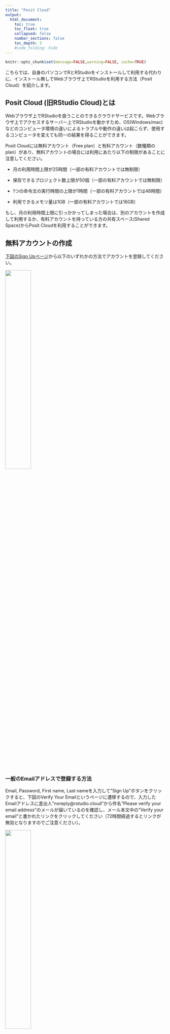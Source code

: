 ```yaml
---
title: "Posit Cloud"
output:
  html_document:
    toc: true
    toc_float: true
    collapsed: false
    number_sections: false
    toc_depth: 3
    #code_folding: hide
---
```


```r
knitr::opts_chunk$set(message=FALSE,warning=FALSE, cache=TRUE)
```

こちらでは、自身のパソコンでRとRStudioをインストールして利用する代わりに、インストール無しでWebブラウザ上でRStudioを利用する方法（Posit Cloud）を紹介します。

## Posit Cloud (旧RStudio Cloud)とは

Webブラウザ上でRStudioを扱うことのできるクラウドサービスです。Webブラウザ上でアクセスするサーバー上でRStudioを動かすため、OS(Windows/mac)などのコンピュータ環境の違いによるトラブルや動作の違いは起こらず、使用するコンピュータを変えても同一の結果を得ることができます。

Posit Cloudには無料アカウント（Free plan）と有料アカウント（数種類のplan）があり、無料アカウントの場合には利用にあたり以下の制限があることに注意してください。

- 月の利用時間上限が25時間（一部の有料アカウントでは無制限）

- 保存できるプロジェクト数上限が50個（一部の有料アカウントでは無制限）

- 1つの命令文の実行時間の上限が1時間（一部の有料アカウントでは48時間）

- 利用できるメモリ量は1GB（一部の有料アカウントでは16GB）

もし、月の利用時間上限に引っかかってしまった場合は、別のアカウントを作成して利用するか、有料アカウントを持っている方の共有スペース(Shared Space)からPosit Cloudを利用することができます。

## 無料アカウントの作成

[下図のSign Upページ](https://login.posit.cloud/register?redirect=https%3A%2F%2Fclient.login.posit.cloud%2Foauth%2Flogin%3Fshow_auth%3D0%26show_login%3D0)から以下のいずれかの方法でアカウントを登録してください。

![](images/signup.png){width=40%}

### 一般のEmailアドレスで登録する方法
Email, Password, First name, Last nameを入力して"Sign Up"ボタンをクリックすると、下図のVerify Your Emailというページに遷移するので、入力したEmailアドレスに差出人"noreply\@rstudio.cloud"から件名"Please verify your email address"のメールが届いているのを確認し、メール本文中の"Verify your email"と書かれたリンクをクリックしてください（72時間経過するとリンクが無効となりますのでご注意ください）。

![](images/verifyemail.png){width=40%}

クリックしたリンクから下図のページが表示されれば登録完了です。

![](images/verified.png){width=40%}

### Googleアカウントで登録する方法

"Sign Up with Google"をクリックすると、上部に"Googleにログイン"と書かれたページに遷移するので、Googleアカウントにログイン済であれば表示されるアカウントをクリックし、そうでなければGoogleアカウントのメールアドレスとパスワードを入力してください。その結果、ログイン後の画面が現れれば登録完了です。

## ログイン

アカウントの登録完了後は、[下図のLog Inページ](https://login.posit.cloud/)から以下のようにログインしてください。

![](images/login.png){width=40%}

### 一般のEmailアドレスで登録している場合

Email欄に登録したEmailアドレスを入力して"Continue"をクリックし、遷移したページのPassword欄にPasswordを入力して"Log In"をクリックしてください。すると、下図のような利用サービスを選択するページに遷移しますので、"RStudio Cloud"をクリックしてください。その結果、ログイン後の画面が現れればログイン完了です。

![](images/destination.png){width=40%}

### Googleアカウントで登録している場合

"Log In with Google"をクリックすると、上部に"Googleにログイン"と書かれたページに移るので、Googleアカウントにログイン済であれば表示されるアカウントをクリックし、そうでなければGoogleアカウントのメールアドレスとパスワードを入力してください。すると、上図のような利用サービスを選択するページに遷移しますので、"Posit Cloud"をクリックしてください。その結果、ログイン後の画面が現れればログイン完了です。

## ログイン後のRStudio起動

ログインが完了すると下図のようなログイン後の画面が現れます。

![](images/home.png){width=80%}

ログイン後の画面が現れたら、とりあえずRStudioのプロジェクトを起動してみましょう。上図の画面右上にある"New Project"をクリックし、出てきたプルダウンから"New RStudio Project"をクリックしてください。その後10秒ほど待機して、下図のような画面が現れたらRStudioを利用する準備完了となります。

![](images/newproject.png){width=80%}

